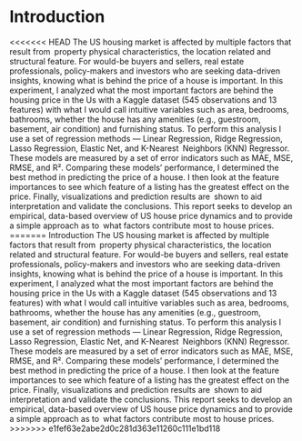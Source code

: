 # Introduction
<<<<<<< HEAD
The US housing market is affected by multiple factors that result from property physical characteristics, the location related and structural feature. For would-be buyers and sellers, real estate professionals, policy-makers and investors who are seeking data-driven insights, knowing what is behind the price of a house is important.
In this experiment, I analyzed what the most important factors are behind the housing price in the Us with a Kaggle dataset (545 observations and 13 features) with what I would call intuitive variables such as area, bedrooms, bathrooms, whether the house has any amenities (e.g., guestroom, basement, air condition) and furnishing status.
To perform this analysis I use a set of regression methods — Linear Regression, Ridge Regression, Lasso Regression, Elastic Net, and K-Nearest Neighbors (KNN) Regressor. These models are measured by a set of error indicators such as MAE, MSE, RMSE, and R². Comparing these models’ performance, I determined the best method in predicting the price of a house. I then look at the feature importances to see which feature of a listing has the greatest effect on the price. Finally, visualizations and prediction results are shown to aid interpretation and validate the conclusions.
This report seeks to develop an empirical, data-based overview of US house price dynamics and to provide a simple approach as to what factors contribute most to house prices.
=======
Introduction
The US housing market is affected by multiple factors that result from property physical characteristics, the location related and structural feature. For would-be buyers and sellers, real estate professionals, policy-makers and investors who are seeking data-driven insights, knowing what is behind the price of a house is important.
In this experiment, I analyzed what the most important factors are behind the housing price in the Us with a Kaggle dataset (545 observations and 13 features) with what I would call intuitive variables such as area, bedrooms, bathrooms, whether the house has any amenities (e.g., guestroom, basement, air condition) and furnishing status.
To perform this analysis I use a set of regression methods — Linear Regression, Ridge Regression, Lasso Regression, Elastic Net, and K-Nearest Neighbors (KNN) Regressor. These models are measured by a set of error indicators such as MAE, MSE, RMSE, and R². Comparing these models’ performance, I determined the best method in predicting the price of a house. I then look at the feature importances to see which feature of a listing has the greatest effect on the price. Finally, visualizations and prediction results are shown to aid interpretation and validate the conclusions.
This report seeks to develop an empirical, data-based overview of US house price dynamics and to provide a simple approach as to what factors contribute most to house prices.
>>>>>>> e1fef63e2abe2d0c281d363e11260c111e1bd118
